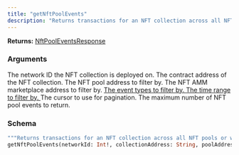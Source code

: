 ```yaml
---
title: "getNftPoolEvents"
description: "Returns transactions for an NFT collection across all NFT pools or within a given pool."
---
```


**Returns:** [NftPoolEventsResponse](/api-reference/types/nftpooleventsresponse)

### Arguments

<ResponseField name="networkId" type="Int!" required>
  The network ID the NFT collection is deployed on.
</ResponseField>

<ResponseField name="collectionAddress" type="String">
  The contract address of the NFT collection.
</ResponseField>

<ResponseField name="poolAddress" type="String">
  The NFT pool address to filter by.
</ResponseField>

<ResponseField name="exchangeAddress" type="String">
  The NFT AMM marketplace address to filter by.
</ResponseField>

<a href="/api-reference/types/nftpooleventtype">
  <ResponseField name="eventTypes" type="[NftPoolEventType!]">
    The event types to filter by.
  </ResponseField>
</a>

<a href="/api-reference/types/eventquerytimestampinput">
  <ResponseField name="timestamp" type="EventQueryTimestampInput">
    The time range to filter by.
  </ResponseField>
</a>

<ResponseField name="cursor" type="String">
  The cursor to use for pagination.
</ResponseField>

<ResponseField name="limit" type="Int">
  The maximum number of NFT pool events to return.
</ResponseField>

### Schema


```graphql 
"""Returns transactions for an NFT collection across all NFT pools or within a given pool."""
getNftPoolEvents(networkId: Int!, collectionAddress: String, poolAddress: String, exchangeAddress: String, eventTypes: [NftPoolEventType!], timestamp: EventQueryTimestampInput, cursor: String, limit: Int): NftPoolEventsResponse
```
